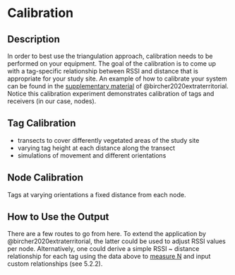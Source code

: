# Calibration  
## Description  
In order to best use the triangulation approach, calibration needs to be performed on your equipment. The goal of the calibration is to come up with a tag-specific relationship between RSSI and distance that is appropriate for your study site. An example of how to calibrate your system can be found in the [supplementary material](https://academic.oup.com/beheco/article/31/4/873/5840921?login=true#supplementary-data) of @bircher2020extraterritorial. Notice this calibration experiment demonstrates calibration of tags and receivers (in our case, nodes).

## Tag Calibration

* transects to cover differently vegetated areas of the study site  
* varying tag height at each distance along the transect  
* simulations of movement and different orientations  

## Node Calibration
Tags at varying orientations a fixed distance from each node.

## How to Use the Output
There are a few routes to go from here. To extend the application by @bircher2020extraterritorial, the latter could be used to adjust RSSI values per node. Alternatively, one could derive a simple RSSI ~ distance relationship for each tag using the data above to [measure N](https://iotandelectronics.wordpress.com/2016/10/07/how-to-calculate-distance-from-the-rssi-value-of-the-ble-beacon/) and input custom relationships (see 5.2.2).